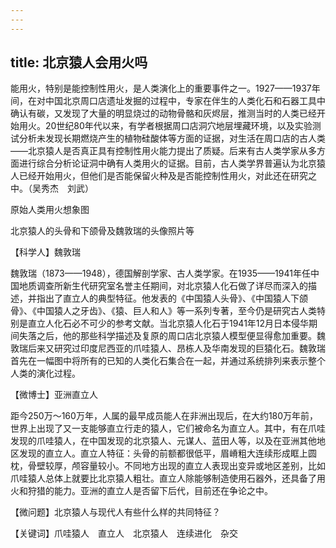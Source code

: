 ```yaml
---
---
---
```

title: 北京猿人会用火吗
---




能用火，特别是能控制性用火，是人类演化上的重要事件之一。1927——1937年间，在对中国北京周口店遗址发掘的过程中，专家在伴生的人类化石和石器工具中确认有碳，又发现了大量的明显烧过的动物骨骼和灰烬层，推测当时的人类已经开始用火。20世纪80年代以来，有学者根据周口店洞穴地层埋藏环境，以及实验测试分析未发现长期燃烧产生的植物硅酸体等方面的证据，对生活在周口店的古人类——北京猿人是否真正具有控制性用火能力提出了质疑。后来有古人类学家从多方面进行综合分析论证洞中确有人类用火的证据。目前，古人类学界普遍认为北京猿人已经开始用火，但他们是否能保留火种及是否能控制性用火，对此还在研究之中。（吴秀杰　刘武）

原始人类用火想象图



北京猿人的头骨和下颌骨及魏敦瑞的头像照片等





【科学人】魏敦瑞

魏敦瑞（1873——1948），德国解剖学家、古人类学家。在1935——1941年任中国地质调查所新生代研究室名誉主任期间，对北京猿人化石做了详尽而深入的描述，并指出了直立人的典型特征。他发表的《中国猿人头骨》、《中国猿人下颌骨》、《中国猿人之牙齿》、《猿、巨人和人》等一系列专著，至今仍是研究古人类特别是直立人化石必不可少的参考文献。当北京猿人化石于1941年12月日本侵华期间失落之后，他的那些科学描述及复原的周口店北京猿人模型便显得愈加重要。魏敦瑞后来又研究过印度尼西亚的爪哇猿人、昂栋人及华南发现的巨猿化石。魏敦瑞首先在一幅图中将所有的已知的人类化石集合在一起，并通过系统排列来表示整个人类的演化过程。

【微博士】亚洲直立人



距今250万～160万年，人属的最早成员能人在非洲出现后，在大约180万年前，世界上出现了又一支能够直立行走的猿人，它们被命名为直立人。其中，有在爪哇发现的爪哇猿人，在中国发现的北京猿人、元谋人、蓝田人等，以及在亚洲其他地区发现的直立人。直立人特征：头骨的前额都很低平，眉嵴粗大连续形成眶上圆枕，骨壁较厚，颅容量较小。不同地方出现的直立人表现出变异或地区差别，比如爪哇猿人总体上就要比北京猿人粗壮。直立人除能够制造使用石器外，还具备了用火和狩猎的能力。亚洲的直立人是否留下后代，目前还在争论之中。

【微问题】北京猿人与现代人有些什么样的共同特征？

【关键词】爪哇猿人　直立人　北京猿人　连续进化　杂交